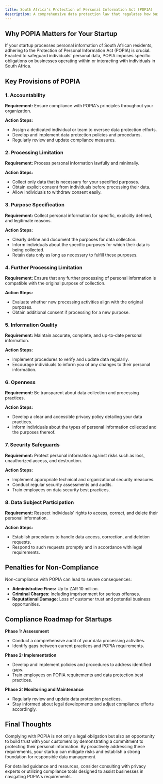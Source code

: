 ```yaml
---
title: South Africa's Protection of Personal Information Act (POPIA)
description: A comprehensive data protection law that regulates how businesses collect, process, and protect personal data of individuals in South Africa.
---
```


## Why POPIA Matters for Your Startup

If your startup processes personal information of South African residents, adhering to the Protection of Personal Information Act (POPIA) is crucial. Enacted to safeguard individuals' personal data, POPIA imposes specific obligations on businesses operating within or interacting with individuals in South Africa.

## Key Provisions of POPIA

### 1. Accountability

**Requirement:** Ensure compliance with POPIA's principles throughout your organization.

**Action Steps:**
- Assign a dedicated individual or team to oversee data protection efforts.
- Develop and implement data protection policies and procedures.
- Regularly review and update compliance measures.

### 2. Processing Limitation

**Requirement:** Process personal information lawfully and minimally.

**Action Steps:**
- Collect only data that is necessary for your specified purposes.
- Obtain explicit consent from individuals before processing their data.
- Allow individuals to withdraw consent easily.

### 3. Purpose Specification

**Requirement:** Collect personal information for specific, explicitly defined, and legitimate reasons.

**Action Steps:**
- Clearly define and document the purposes for data collection.
- Inform individuals about the specific purposes for which their data is being collected.
- Retain data only as long as necessary to fulfill these purposes.

### 4. Further Processing Limitation

**Requirement:** Ensure that any further processing of personal information is compatible with the original purpose of collection.

**Action Steps:**
- Evaluate whether new processing activities align with the original purposes.
- Obtain additional consent if processing for a new purpose.

### 5. Information Quality

**Requirement:** Maintain accurate, complete, and up-to-date personal information.

**Action Steps:**
- Implement procedures to verify and update data regularly.
- Encourage individuals to inform you of any changes to their personal information.

### 6. Openness

**Requirement:** Be transparent about data collection and processing practices.

**Action Steps:**
- Develop a clear and accessible privacy policy detailing your data practices.
- Inform individuals about the types of personal information collected and the purposes thereof.

### 7. Security Safeguards

**Requirement:** Protect personal information against risks such as loss, unauthorized access, and destruction.

**Action Steps:**
- Implement appropriate technical and organizational security measures.
- Conduct regular security assessments and audits.
- Train employees on data security best practices.

### 8. Data Subject Participation

**Requirement:** Respect individuals' rights to access, correct, and delete their personal information.

**Action Steps:**
- Establish procedures to handle data access, correction, and deletion requests.
- Respond to such requests promptly and in accordance with legal requirements.

## Penalties for Non-Compliance

Non-compliance with POPIA can lead to severe consequences:

- **Administrative Fines:** Up to ZAR 10 million.
- **Criminal Charges:** Including imprisonment for serious offenses.
- **Reputational Damage:** Loss of customer trust and potential business opportunities.

## Compliance Roadmap for Startups

**Phase 1: Assessment**
- Conduct a comprehensive audit of your data processing activities.
- Identify gaps between current practices and POPIA requirements.

**Phase 2: Implementation**
- Develop and implement policies and procedures to address identified gaps.
- Train employees on POPIA requirements and data protection best practices.

**Phase 3: Monitoring and Maintenance**
- Regularly review and update data protection practices.
- Stay informed about legal developments and adjust compliance efforts accordingly.

## Final Thoughts

Complying with POPIA is not only a legal obligation but also an opportunity to build trust with your customers by demonstrating a commitment to protecting their personal information. By proactively addressing these requirements, your startup can mitigate risks and establish a strong foundation for responsible data management.

For detailed guidance and resources, consider consulting with privacy experts or utilizing compliance tools designed to assist businesses in navigating POPIA's requirements. 